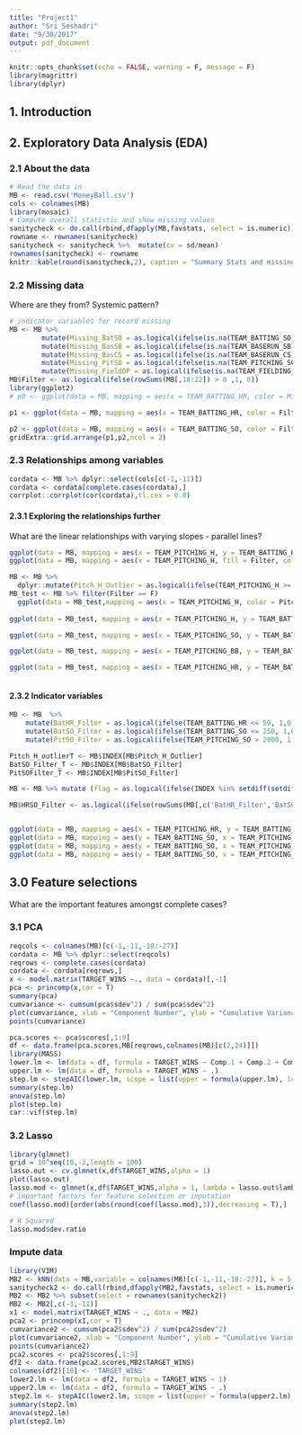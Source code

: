 ```yaml
---
title: "Project1"
author: "Sri Seshadri"
date: "9/30/2017"
output: pdf_document
---
```


```r
knitr::opts_chunk$set(echo = FALSE, warning = F, message = F)
library(magrittr)
library(dplyr)
```

## 1. Introduction



## 2. Exploratory Data Analysis (EDA)


### 2.1 About the data


```r
# Read the data in
MB <- read.csv('MoneyBall.csv')
cols <- colnames(MB)
library(mosaic)
# Compute overall statistic and show missing values
sanitycheck <- do.call(rbind,dfapply(MB,favstats, select = is.numeric))
rowname <- rownames(sanitycheck)
sanitycheck <- sanitycheck %>%  mutate(cv = sd/mean)
rownames(sanitycheck) <- rowname
knitr::kable(round(sanitycheck,2), caption = "Summary Stats and missing values")
```

### 2.2 Missing data

Where are they from? Systemic pattern?

```r
# indicator variables for record missing
MB <- MB %>% 
        mutate(Missing_BatSO = as.logical(ifelse(is.na(TEAM_BATTING_SO),1,0))) %>%
        mutate(Missing_BasSB = as.logical(ifelse(is.na(TEAM_BASERUN_SB),1,0))) %>% 
        mutate(Missing_BasCS = as.logical(ifelse(is.na(TEAM_BASERUN_CS),1,0))) %>% 
        mutate(Missing_PitSO = as.logical(ifelse(is.na(TEAM_PITCHING_SO),1,0))) %>% 
        mutate(Missing_FieldDP = as.logical(ifelse(is.na(TEAM_FIELDING_DP),1,0)))  
MB$Filter <- as.logical(ifelse(rowSums(MB[,18:22]) > 0 ,1, 0))
library(ggplot2)
# p0 <- ggplot(data = MB, mapping = aes(x = TEAM_BATTING_HR, color = Missing_BatSO, fill = Missing_BatSO)) + geom_histogram(alpha = 0.5)

p1 <- ggplot(data = MB, mapping = aes(x = TEAM_BATTING_HR, color = Filter, fill = Filter)) + geom_histogram(alpha = 0.5) + theme_bw()

p2 <- ggplot(data = MB, mapping = aes(x = TEAM_BATTING_SO, color = Filter, fill = Filter)) + geom_histogram(alpha = 0.5) + theme_bw()
gridExtra::grid.arrange(p1,p2,ncol = 2)

```

### 2.3 Relationships among variables


```r
cordata <- MB %>% dplyr::select(cols[c(-1,-11)]) 
cordata <- cordata[complete.cases(cordata),]
corrplot::corrplot(cor(cordata),tl.cex = 0.8)
```
#### 2.3.1 Exploring the relationships further

What are the linear relationships with varying slopes - parallel lines?

```r
ggplot(data = MB, mapping = aes(x = TEAM_PITCHING_H, y = TEAM_BATTING_H, color = Filter)) + geom_point()
ggplot(data = MB, mapping = aes(x = TEAM_PITCHING_H, fill = Filter, color = Filter)) + geom_histogram(alpha = 0.5) + facet_grid(Filter ~ .)

MB <- MB %>% 
  dplyr::mutate(Pitch_H_Outlier = as.logical(ifelse(TEAM_PITCHING_H >= 1890, 1,0))) 
MB_test <- MB %>% filter(Filter == F)
  ggplot(data = MB_test,mapping = aes(x = TEAM_PITCHING_H, color = Pitch_H_Outlier, fill = Pitch_H_Outlier)) + geom_histogram(alpha = 0.5) + theme_bw()
  
ggplot(data = MB_test, mapping = aes(x = TEAM_PITCHING_H, y = TEAM_BATTING_H, color = Pitch_H_Outlier )) + geom_point() + theme_bw()

ggplot(data = MB_test, mapping = aes(x = TEAM_PITCHING_SO, y = TEAM_BATTING_SO, color = Pitch_H_Outlier )) + geom_point() + theme_bw()

ggplot(data = MB_test, mapping = aes(x = TEAM_PITCHING_BB, y = TEAM_BATTING_BB, color = Pitch_H_Outlier )) + geom_point() + theme_bw()

ggplot(data = MB_test, mapping = aes(x = TEAM_PITCHING_HR, y = TEAM_BATTING_HR, color = Pitch_H_Outlier )) + geom_point() + theme_bw()



```


#### 2.3.2  Indicator variables 

```r
MB <- MB  %>% 
    mutate(BatHR_Filter = as.logical(ifelse(TEAM_BATTING_HR <= 59, 1,0))) %>% 
    mutate(BatSO_Filter = as.logical(ifelse(TEAM_BATTING_SO <= 250, 1,0))) %>% 
    mutate(PitSO_Filter = as.logical(ifelse(TEAM_PITCHING_SO > 2000, 1, 0)))

Pitch_H_outlierT <- MB$INDEX[MB$Pitch_H_Outlier]
BatSO_Filter_T <- MB$INDEX[MB$BatSO_Filter]
PitSOFilter_T <- MB$INDEX[MB$PitSO_Filter]

MB <- MB %>% mutate (flag = as.logical(ifelse(INDEX %in% setdiff(setdiff(Pitch_H_outlierT,BatSO_Filter_T), PitSOFilter_T), 1,0)))

MB$HRSO_Filter <- as.logical(ifelse(rowSums(MB[,c('BatHR_Filter','BatSO_Filter')]) > 0 ,1, 0))


ggplot(data = MB, mapping = aes(x = TEAM_PITCHING_HR, y = TEAM_BATTING_HR, color = Pitch_H_Outlier )) + geom_point() + theme_bw()
ggplot(data = MB, mapping = aes(y = TEAM_BATTING_SO, x = TEAM_PITCHING_SO, color = flag)) + geom_point() + theme_bw()
ggplot(data = MB, mapping = aes(y = TEAM_BATTING_SO, x = TEAM_PITCHING_SO, color = BatSO_Filter)) + geom_point() + theme_bw()
ggplot(data = MB, mapping = aes(y = TEAM_BATTING_SO, x = TEAM_PITCHING_SO, color = PitSO_Filter)) + geom_point() + theme_bw()
```

## 3.0 Feature selections

What are the important features amongst complete cases?

### 3.1 PCA

```r
reqcols <- colnames(MB)[c(-1,-11,-18:-27)]
cordata <- MB %>% dplyr::select(reqcols) 
reqrows <- complete.cases(cordata)
cordata <- cordata[reqrows,]
x <- model.matrix(TARGET_WINS ~., data = cordata)[,-1]
pca <- princomp(x,cor = T)
summary(pca)
cumvariance <- cumsum(pca$sdev^2) / sum(pca$sdev^2)
plot(cumvariance, xlab = "Component Number", ylab = "Cumulative Variance", type = "l")
points(cumvariance)

pca.scores <- pca$scores[,1:9]
df <- data.frame(pca.scores,MB[reqrows,colnames(MB)[c(2,24)]])
library(MASS)
lower.lm <- lm(data = df, formula = TARGET_WINS ~ Comp.1 + Comp.2 + Comp.3 + Comp.4 + Comp.5 + Comp.6)
upper.lm <- lm(data = df, formula = TARGET_WINS ~ .)
step.lm <- stepAIC(lower.lm, scope = list(upper = formula(upper.lm), lower = ~1), direction = "both", trace = F)
summary(step.lm)
anova(step.lm)
plot(step.lm)
car::vif(step.lm)
```

### 3.2 Lasso

```r
library(glmnet)
grid = 10^seq(10,-2,length = 100)
lasso.out <- cv.glmnet(x,df$TARGET_WINS,alpha = 1)
plot(lasso.out)
lasso.mod <- glmnet(x,df$TARGET_WINS,alpha = 1, lambda = lasso.out$lambda.min)
# important factors for feature selection or imputation
coef(lasso.mod)[order(abs(round(coef(lasso.mod),3)),decreasing = T),]

# R Squared
lasso.mod$dev.ratio
```

### Impute data

```r
library(VIM)
MB2 <- kNN(data = MB,variable = colnames(MB)[c(-1,-11,-18:-27)], k = 5 )
sanitycheck2 <- do.call(rbind,dfapply(MB2,favstats, select = is.numeric))
MB2 <- MB2 %>% subset(select = rownames(sanitycheck2))
MB2 <- MB2[,c(-1,-11)]
x1 <- model.matrix(TARGET_WINS ~ ., data = MB2)
pca2 <- princomp(x1,cor = T)
cumvariance2 <- cumsum(pca2$sdev^2) / sum(pca2$sdev^2)
plot(cumvariance2, xlab = "Component Number", ylab = "Cumulative Variance", type = "l")
points(cumvariance2)
pca2.scores <- pca2$scores[,1:9]
df2 <- data.frame(pca2.scores,MB2$TARGET_WINS)
colnames(df2)[10] <- 'TARGET_WINS'
lower2.lm <- lm(data = df2, formula = TARGET_WINS ~ 1)
upper2.lm <- lm(data = df2, formula = TARGET_WINS ~ .)
step2.lm <- stepAIC(lower2.lm, scope = list(upper = formula(upper2.lm), lower = ~1), direction = "both", trace = F)
summary(step2.lm)
anova(step2.lm)
plot(step2.lm)
```

